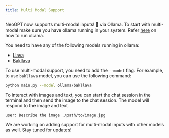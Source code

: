 ```yaml
---
title: Multi Modal Support 
---
```


NeoGPT now supports multi-modal inputs! 🎉 via Ollama. To start with multi-modal make sure you have ollama running in your system. Refer [here](/language-models/local-models/ollama) on how to run ollama.

You need to have any of the following models running in ollama:

- [Llava](https://ollama.ai/library/llava)
- [Bakllava](https://ollama.ai/library/bakllava)


To use multi-modal support, you need to add the `--model` flag. For example, to use `bakllava` model, you can use the following command:

```bash
python main.py --model ollama/bakllava
```

To interact with images and text, you can start the chat session in the terminal and then send the image to the chat session. The model will respond to the image and text.

```bash Chat with NeoGPT
user: Describe the image ./path/to/image.jpg
```

<Note>
We are working on adding support for multi-modal inputs with other models as well. Stay tuned for updates!
</Note>